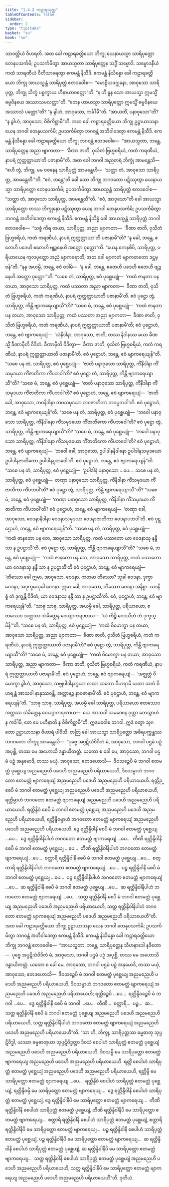 ```yaml
---
title: "1.4.2 ကဠာရသုတ္တ"
tableOfContents: false
sidebar:
  order: 2
type: "tipitaka"
basket: "su"
book: "sn"
---
```



<DynamicBreadcrumb />

<Division number="32" book="sn" e="ch" v="18" p="284">

<Paragraph number="222" book="sn">
သာဝတ္ထိယံ ဝိဟရတိ. အထ ခေါ ကဠာရခတ္တိယော ဘိက္ခု ယေနာယသ္မာ သာရိပုတ္တော တေနုပသင်္ကမိ; ဥပသင်္ကမိတွာ အာယသ္မတာ သာရိပုတ္တေန သဒ္ဓိံ သမ္မောဒိ. သမ္မောဒနီယံ ကထံ သာရဏီယံ ဝီတိသာရေတွာ ဧကမန္တံ နိသီဒိ. ဧကမန္တံ နိသိန္နော ခေါ ကဠာရခတ္တိယော ဘိက္ခု အာယသ္မန္တံ သာရိပုတ္တံ ဧတဒဝေါစ—  “မောဠိယဖဂ္ဂုနော, အာဝုသော သာရိပုတ္တ, ဘိက္ခု သိက္ခံ ပစ္စက္ခာယ ဟီနာယာဝတ္တော”တိ. “န ဟိ နူန သော အာယသ္မာ ဣမသ္မိံ ဓမ္မဝိနယေ အဿာသမလတ္ထာ”တိ.
</Paragraph>

<Paragraph number="223" book="sn">
“တေန ဟာယသ္မာ သာရိပုတ္တော ဣမသ္မိံ ဓမ္မဝိနယေ အဿာသံ ပတ္တော”တိ?
</Paragraph>

<Paragraph number="224" book="sn">
“န ခွါဟံ, အာဝုသော, ကင်္ခါမီ”တိ. “အာယတိံ, ပနာဝုသော”တိ?
</Paragraph>

<Paragraph number="225" book="sn">
“န ခွါဟံ, အာဝုသော, ဝိစိကိစ္ဆာမီ”တိ.
</Paragraph>

<Paragraph number="226" book="sn">
အထ ခေါ ကဠာရခတ္တိယော ဘိက္ခု ဥဋ္ဌာယာသနာ ယေန ဘဂဝါ တေနုပသင်္ကမိ; ဥပသင်္ကမိတွာ ဘဂဝန္တံ အဘိဝါဒေတွာ ဧကမန္တံ နိသီဒိ. ဧကမန္တံ နိသိန္နော ခေါ ကဠာရခတ္တိယော ဘိက္ခု ဘဂဝန္တံ ဧတဒဝေါစ—  “အာယသ္မတာ, ဘန္တေ, သာရိပုတ္တေန အညာ ဗျာကတာ—  ‘ခီဏာ ဇာတိ, ဝုသိတံ ဗြဟ္မစရိယံ, ကတံ ကရဏီယံ, နာပရံ ဣတ္ထတ္တာယာ’တိ ပဇာနာမီ”တိ.
</Paragraph>

<Paragraph number="227" book="sn">
အထ ခေါ ဘဂဝါ အညတရံ ဘိက္ခုံ အာမန္တေသိ—  “ဧဟိ တွံ, ဘိက္ခု, မမ ဝစနေန သာရိပုတ္တံ အာမန္တေဟိ—  ‘သတ္ထာ တံ, အာဝုသော သာရိပုတ္တ, အာမန္တေတီ’”တိ. “ဧဝံ, ဘန္တေ”တိ ခေါ သော ဘိက္ခု ဘဂဝတော ပဋိဿုတွာ ယေနာယသ္မာ သာရိပုတ္တော တေနုပသင်္ကမိ; ဥပသင်္ကမိတွာ အာယသ္မန္တံ သာရိပုတ္တံ ဧတဒဝေါစ—  “သတ္ထာ တံ, အာဝုသော သာရိပုတ္တ, အာမန္တေတီ”တိ. “ဧဝံ, အာဝုသော”တိ ခေါ အာယသ္မာ သာရိပုတ္တော တဿ ဘိက္ခုနော ပဋိဿုတွာ ယေန ဘဂဝါ တေနုပသင်္ကမိ; ဥပသင်္ကမိတွာ ဘဂဝန္တံ အဘိဝါဒေတွာ ဧကမန္တံ နိသီဒိ. ဧကမန္တံ နိသိန္နံ ခေါ အာယသ္မန္တံ သာရိပုတ္တံ ဘဂဝါ ဧတဒဝေါစ—  “သစ္စံ ကိရ တယာ, သာရိပုတ္တ, အညာ ဗျာကတာ—  ‘ခီဏာ ဇာတိ, ဝုသိတံ ဗြဟ္မစရိယံ, ကတံ ကရဏီယံ, နာပရံ ဣတ္ထတ္တာယာ’တိ ပဇာနာမီ”တိ? “န ခေါ, ဘန္တေ, ဧတေဟိ ပဒေဟိ ဧတေဟိ ဗျဉ္ဇနေဟိ အတ္ထော ဝုတ္တော”တိ. “ယေန ကေနစိပိ, သာရိပုတ္တ, ပရိယာယေန ကုလပုတ္တော အညံ ဗျာကရောတိ, အထ ခေါ ဗျာကတံ ဗျာကတတော ဒဋ္ဌဗ္ဗန်”တိ. “နနု အဟမ္ပိ, ဘန္တေ, ဧဝံ ဝဒါမိ—  ‘န ခေါ, ဘန္တေ, ဧတေဟိ ပဒေဟိ ဧတေဟိ ဗျဉ္ဇနေဟိ အတ္ထော ဝုတ္တော’”တိ.
</Paragraph>

<Paragraph number="228" book="sn">
“သစေ တံ, သာရိပုတ္တ, ဧဝံ ပုစ္ဆေယျုံ—  ‘ကထံ ဇာနတာ ပန တယာ, အာဝုသော သာရိပုတ္တ, ကထံ ပဿတာ အညာ ဗျာကတာ—  ခီဏာ ဇာတိ, ဝုသိတံ ဗြဟ္မစရိယံ, ကတံ ကရဏီယံ, နာပရံ ဣတ္ထတ္တာယာတိ ပဇာနာမီ’တိ. ဧဝံ ပုဋ္ဌော တွံ, သာရိပုတ္တ, ကိန္တိ ဗျာကရေယျာသီ”တိ?
</Paragraph>

<Paragraph number="229" book="sn">
“သစေ မံ, ဘန္တေ, ဧဝံ ပုစ္ဆေယျုံ—  ‘ကထံ ဇာနတာ ပန တယာ, အာဝုသော သာရိပုတ္တ, ကထံ ပဿတာ အညာ ဗျာကတာ—  ခီဏာ ဇာတိ, ဝုသိတံ ဗြဟ္မစရိယံ, ကတံ ကရဏီယံ, နာပရံ ဣတ္ထတ္တာယာတိ ပဇာနာမီ’တိ; ဧဝံ ပုဋ္ဌောဟံ, ဘန္တေ, ဧဝံ ဗျာကရေယျံ—  ‘ယံနိဒါနာ, အာဝုသော, ဇာတိ, တဿ နိဒါနဿ ခယာ ခီဏသ္မိံ ခီဏာမှီတိ ဝိဒိတံ. ခီဏာမှီတိ ဝိဒိတွာ—  ခီဏာ ဇာတိ, ဝုသိတံ ဗြဟ္မစရိယံ, ကတံ ကရဏီယံ, နာပရံ ဣတ္ထတ္တာယာတိ ပဇာနာမီ’တိ. ဧဝံ ပုဋ္ဌောဟံ, ဘန္တေ, ဧဝံ ဗျာကရေယျန်”တိ.
</Paragraph>

<Paragraph number="230" book="sn">
“သစေ ပန တံ, သာရိပုတ္တ, ဧဝံ ပုစ္ဆေယျုံ—  ‘ဇာတိ ပနာဝုသော သာရိပုတ္တ, ကိံနိဒါနာ ကိံသမုဒယာ ကိံဇာတိကာ ကိံပဘဝါ’တိ? ဧဝံ ပုဋ္ဌော တံ, သာရိပုတ္တ, ကိန္တိ ဗျာကရေယျာသီ”တိ? “သစေ မံ, ဘန္တေ, ဧဝံ ပုစ္ဆေယျုံ—  ‘ဇာတိ ပနာဝုသော သာရိပုတ္တ, ကိံနိဒါနာ ကိံသမုဒယာ ကိံဇာတိကာ ကိံပဘဝါ’တိ? ဧဝံ ပုဋ္ဌောဟံ, ဘန္တေ, ဧဝံ ဗျာကရေယျံ—  ‘ဇာတိ ခေါ, အာဝုသော, ဘဝနိဒါနာ ဘဝသမုဒယာ ဘဝဇာတိကာ ဘဝပ္ပဘဝါ’တိ. ဧဝံ ပုဋ္ဌောဟံ, ဘန္တေ, ဧဝံ ဗျာကရေယျန်”တိ.
</Paragraph>

<Paragraph number="231" book="sn">
“သစေ ပန တံ, သာရိပုတ္တ, ဧဝံ ပုစ္ဆေယျုံ—  ‘ဘဝေါ ပနာဝုသော သာရိပုတ္တ, ကိံနိဒါနော ကိံသမုဒယော ကိံဇာတိကော ကိံပဘဝေါ’တိ? ဧဝံ ပုဋ္ဌော တွံ, သာရိပုတ္တ, ကိန္တိ ဗျာကရေယျာသီ”တိ? “သစေ မံ, ဘန္တေ, ဧဝံ ပုစ္ဆေယျုံ—  ‘ဘဝေါ ပနာဝုသော သာရိပုတ္တ, ကိံနိဒါနော ကိံသမုဒယော ကိံဇာတိကော ကိံပဘဝေါ’တိ? ဧဝံ ပုဋ္ဌောဟံ, ဘန္တေ, ဧဝံ ဗျာကရေယျံ—  ‘ဘဝေါ ခေါ, အာဝုသော, ဥပါဒါနနိဒါနော ဥပါဒါနသမုဒယော ဥပါဒါနဇာတိကော ဥပါဒါနပ္ပဘဝေါ’တိ. ဧဝံ ပုဋ္ဌောဟံ, ဘန္တေ, ဧဝံ ဗျာကရေယျန်”တိ.
</Paragraph>

<Paragraph number="232" book="sn">
“သစေ ပန တံ, သာရိပုတ္တ, ဧဝံ ပုစ္ဆေယျုံ—  ‘ဥပါဒါနံ ပနာဝုသော …ပေ…  သစေ ပန တံ, သာရိပုတ္တ, ဧဝံ ပုစ္ဆေယျုံ—  တဏှာ ပနာဝုသော သာရိပုတ္တ, ကိံနိဒါနာ ကိံသမုဒယာ ကိံဇာတိကာ ကိံပဘဝါ’တိ? ဧဝံ ပုဋ္ဌော တွံ, သာရိပုတ္တ, ကိန္တိ ဗျာကရေယျာသီ”တိ? “သစေ မံ, ဘန္တေ, ဧဝံ ပုစ္ဆေယျုံ—  ‘တဏှာ ပနာဝုသော သာရိပုတ္တ, ကိံနိဒါနာ ကိံသမုဒယာ ကိံဇာတိကာ ကိံပဘဝါ’တိ? ဧဝံ ပုဋ္ဌောဟံ, ဘန္တေ, ဧဝံ ဗျာကရေယျံ—  ‘တဏှာ ခေါ, အာဝုသော, ဝေဒနာနိဒါနာ ဝေဒနာသမုဒယာ ဝေဒနာဇာတိကာ ဝေဒနာပဘဝါ’တိ. ဧဝံ ပုဋ္ဌောဟံ, ဘန္တေ, ဧဝံ ဗျာကရေယျန်”တိ.
</Paragraph>

<Paragraph number="233" book="sn">
“သစေ ပန တံ, သာရိပုတ္တ, ဧဝံ ပုစ္ဆေယျုံ—  ‘ကထံ ဇာနတော ပန တေ, အာဝုသော သာရိပုတ္တ, ကထံ ပဿတော ယာ ဝေဒနာသု နန္ဒီ သာ န ဥပဋ္ဌာသီ’တိ. ဧဝံ ပုဋ္ဌော တွံ, သာရိပုတ္တ, ကိန္တိ ဗျာကရေယျာသီ”တိ? “သစေ မံ, ဘန္တေ, ဧဝံ ပုစ္ဆေယျုံ—  ‘ကထံ ဇာနတော ပန တေ, အာဝုသော သာရိပုတ္တ, ကထံ ပဿတော ယာ ဝေဒနာသု နန္ဒီ သာ န ဥပဋ္ဌာသီ’တိ ဧဝံ ပုဋ္ဌောဟံ, ဘန္တေ, ဧဝံ ဗျာကရေယျံ—  ‘တိဿော ခေါ ဣမာ, အာဝုသော, ဝေဒနာ. ကတမာ တိဿော? သုခါ ဝေဒနာ, ဒုက္ခာ ဝေဒနာ, အဒုက္ခမသုခါ ဝေဒနာ. ဣမာ ခေါ, အာဝုသော, တိဿော ဝေဒနာ အနိစ္စာ. ယဒနိစ္စံ တံ ဒုက္ခန္တိ ဝိဒိတံ, ယာ ဝေဒနာသု နန္ဒီ သာ န ဥပဋ္ဌာသီ’တိ. ဧဝံ, ပုဋ္ဌောဟံ, ဘန္တေ, ဧဝံ ဗျာကရေယျန်”တိ.
</Paragraph>

<Paragraph number="234" book="sn">
“သာဓု သာဓု, သာရိပုတ္တ. အယမ္ပိ ခေါ, သာရိပုတ္တ, ပရိယာယော, ဧတဿေဝ အတ္ထဿ သံခိတ္တေန ဝေယျာကရဏာယ—  ‘ယံ ကိဉ္စိ ဝေဒယိတံ တံ ဒုက္ခသ္မိန်’”တိ.
</Paragraph>

<Paragraph number="235" book="sn">
“သစေ ပန တံ, သာရိပုတ္တ, ဧဝံ ပုစ္ဆေယျုံ—  ‘ကထံ ဝိမောက္ခာ ပန တယာ, အာဝုသော သာရိပုတ္တ, အညာ ဗျာကတာ—  ခီဏာ ဇာတိ, ဝုသိတံ ဗြဟ္မစရိယံ, ကတံ ကရဏီယံ, နာပရံ ဣတ္ထတ္တာယာတိ ပဇာနာမီ’တိ? ဧဝံ ပုဋ္ဌော တွံ, သာရိပုတ္တ, ကိန္တိ ဗျာကရေယျာသီ”တိ? “သစေ မံ, ဘန္တေ, ဧဝံ ပုစ္ဆေယျုံ—  ‘ကထံ ဝိမောက္ခာ ပန တယာ, အာဝုသော သာရိပုတ္တ, အညာ ဗျာကတာ—  ခီဏာ ဇာတိ, ဝုသိတံ ဗြဟ္မစရိယံ, ကတံ ကရဏီယံ, နာပရံ ဣတ္ထတ္တာယာတိ ပဇာနာမီ’တိ. ဧဝံ ပုဋ္ဌောဟံ, ဘန္တေ, ဧဝံ ဗျာကရေယျံ—  ‘အဇ္ဈတ္တံ ဝိမောက္ခာ ခွါဟံ, အာဝုသော, သဗ္ဗုပါဒါနက္ခယာ တထာ သတော ဝိဟရာမိ ယထာ သတံ ဝိဟရန္တံ အာသဝါ နာနုဿဝန္တိ, အတ္တာနဉ္စ နာဝဇာနာမီ’တိ. ဧဝံ ပုဋ္ဌောဟံ, ဘန္တေ, ဧဝံ ဗျာကရေယျန်”တိ.
</Paragraph>

<Paragraph number="236" book="sn">
“သာဓု သာဓု, သာရိပုတ္တ. အယမ္ပိ ခေါ သာရိပုတ္တ, ပရိယာယော ဧတဿေဝ အတ္ထဿ သံခိတ္တေန ဝေယျာကရဏာယ—  ယေ အာသဝါ သမဏေန ဝုတ္တာ တေသွာဟံ န ကင်္ခါမိ, တေ မေ ပဟီနာတိ န ဝိစိကိစ္ဆာမီ”တိ. ဣဒမဝေါစ ဘဂဝါ. ဣဒံ ဝတွာ သုဂတော ဥဋ္ဌာယာသနာ ဝိဟာရံ ပါဝိသိ.
</Paragraph>

<Paragraph number="237" book="sn">
တတြ ခေါ အာယသ္မာ သာရိပုတ္တော အစိရပက္ကန္တဿ ဘဂဝတော ဘိက္ခူ အာမန္တေသိ—  “ပုဗ္ဗေ အပ္ပဋိသံဝိဒိတံ မံ, အာဝုသော, ဘဂဝါ ပဌမံ ပဉှံ အပုစ္ဆိ, တဿ မေ အဟောသိ ဒန္ဓာယိတတ္တံ. ယတော စ ခေါ မေ, အာဝုသော, ဘဂဝါ ပဌမံ ပဉှံ အနုမောဒိ, တဿ မယှံ, အာဝုသော, ဧတဒဟောသိ—  ဒိဝသဉ္စေပိ မံ ဘဂဝါ ဧတမတ္ထံ ပုစ္ဆေယျ အညမညေဟိ ပဒေဟိ အညမညေဟိ ပရိယာယေဟိ, ဒိဝသမ္ပာဟံ ဘဂဝတော ဧတမတ္ထံ ဗျာကရေယျံ အညမညေဟိ ပဒေဟိ အညမညေဟိ ပရိယာယေဟိ. ရတ္တိဉ္စေပိ မံ ဘဂဝါ ဧတမတ္ထံ ပုစ္ဆေယျ အညမညေဟိ ပဒေဟိ အညမညေဟိ ပရိယာယေဟိ, ရတ္တိမ္ပာဟံ ဘဂဝတော ဧတမတ္ထံ ဗျာကရေယျံ အညမညေဟိ ပဒေဟိ အညမညေဟိ ပရိယာယေဟိ. ရတ္တိန္ဒိဝံ စေပိ မံ ဘဂဝါ ဧတမတ္ထံ ပုစ္ဆေယျ အညမညေဟိ ပဒေဟိ အညမညေဟိ ပရိယာယေဟိ, ရတ္တိန္ဒိဝမ္ပာဟံ ဘဂဝတော ဧတမတ္ထံ ဗျာကရေယျံ အညမညေဟိ ပဒေဟိ အညမညေဟိ ပရိယာယေဟိ. ဒွေ ရတ္တိန္ဒိဝါနိ စေပိ မံ ဘဂဝါ ဧတမတ္ထံ ပုစ္ဆေယျ …ပေ…  ဒွေ ရတ္တိန္ဒိဝါနိပါဟံ ဘဂဝတော ဧတမတ္ထံ ဗျာကရေယျံ …ပေ…  တီဏိ ရတ္တိန္ဒိဝါနိ စေပိ မံ ဘဂဝါ ဧတမတ္ထံ ပုစ္ဆေယျ …ပေ…  တီဏိ ရတ္တိန္ဒိဝါနိပါဟံ ဘဂဝတော ဧတမတ္ထံ ဗျာကရေယျံ …ပေ…  စတ္တာရိ ရတ္တိန္ဒိဝါနိ စေပိ မံ ဘဂဝါ ဧတမတ္ထံ ပုစ္ဆေယျ …ပေ…  စတ္တာရိ ရတ္တိန္ဒိဝါနိပါဟံ ဘဂဝတော ဧတမတ္ထံ ဗျာကရေယျံ …ပေ…  ပဉ္စ ရတ္တိန္ဒိဝါနိ စေပိ မံ ဘဂဝါ ဧတမတ္ထံ ပုစ္ဆေယျ …ပေ…  ပဉ္စ ရတ္တိန္ဒိဝါနိပါဟံ ဘဂဝတော ဧတမတ္ထံ ဗျာကရေယျံ …ပေ…  ဆ ရတ္တိန္ဒိဝါနိ စေပိ မံ ဘဂဝါ ဧတမတ္ထံ ပုစ္ဆေယျ …ပေ…  ဆ ရတ္တိန္ဒိဝါနိပါဟံ ဘဂဝတော ဧတမတ္ထံ ဗျာကရေယျံ …ပေ…  သတ္တ ရတ္တိန္ဒိဝါနိ စေပိ မံ ဘဂဝါ ဧတမတ္ထံ ပုစ္ဆေယျ အညမညေဟိ ပဒေဟိ အညမညေဟိ ပရိယာယေဟိ, သတ္တ ရတ္တိန္ဒိဝါနိပါဟံ ဘဂဝတော ဧတမတ္ထံ ဗျာကရေယျံ အညမညေဟိ ပဒေဟိ အညမညေဟိ ပရိယာယေဟီ”တိ.
</Paragraph>

<Paragraph number="238" book="sn">
အထ ခေါ ကဠာရခတ္တိယော ဘိက္ခု ဥဋ္ဌာယာသနာ ယေန ဘဂဝါ တေနုပသင်္ကမိ; ဥပသင်္ကမိတွာ ဘဂဝန္တံ အဘိဝါဒေတွာ ဧကမန္တံ နိသီဒိ. ဧကမန္တံ နိသိန္နော ခေါ ကဠာရခတ္တိယော ဘိက္ခု ဘဂဝန္တံ ဧတဒဝေါစ—  “အာယသ္မတာ, ဘန္တေ, သာရိပုတ္တေန သီဟနာဒေါ နဒိတော—  ပုဗ္ဗေ အပ္ပဋိသံဝိဒိတံ မံ, အာဝုသော, ဘဂဝါ ပဌမံ ပဉှံ အပုစ္ဆိ, တဿ မေ အဟောသိ ဒန္ဓာယိတတ္တံ. ယတော စ ခေါ မေ, အာဝုသော, ဘဂဝါ ပဌမံ ပဉှံ အနုမောဒိ, တဿ မယှံ, အာဝုသော, ဧတဒဟောသိ—  ဒိဝသဉ္စေပိ မံ ဘဂဝါ ဧတမတ္ထံ ပုစ္ဆေယျ အညမညေဟိ ပဒေဟိ အညမညေဟိ ပရိယာယေဟိ, ဒိဝသမ္ပာဟံ ဘဂဝတော ဧတမတ္ထံ ဗျာကရေယျံ အညမညေဟိ ပဒေဟိ အညမညေဟိ ပရိယာယေဟိ; ရတ္တိဉ္စေပိ …ပေ…  ရတ္တိန္ဒိဝဉ္စေပိ မံ ဘဂဝါ …ပေ…  ဒွေ ရတ္တိန္ဒိဝါနိ စေပိ မံ ဘဂဝါ …ပေ…  တီဏိ…  စတ္တာရိ…  ပဉ္စ…  ဆ…  သတ္တ ရတ္တိန္ဒိဝါနိ စေပိ မံ ဘဂဝါ ဧတမတ္ထံ ပုစ္ဆေယျ အညမညေဟိ ပဒေဟိ အညမညေဟိ ပရိယာယေဟိ, သတ္တ ရတ္တိန္ဒိဝါနိပါဟံ ဘဂဝတော ဧတမတ္ထံ ဗျာကရေယျံ အညမညေဟိ ပဒေဟိ အညမညေဟိ ပရိယာယေဟီ”တိ.
</Paragraph>

<Paragraph number="239" book="sn">
“သာ ဟိ, ဘိက္ခု, သာရိပုတ္တဿ ဓမ္မဓာတု သုပ္ပဋိဝိဒ္ဓါ, ယဿာ ဓမ္မဓာတုယာ သုပ္ပဋိဝိဒ္ဓတ္တာ ဒိဝသံ စေပါဟံ သာရိပုတ္တံ ဧတမတ္ထံ ပုစ္ဆေယျံ အညမညေဟိ ပဒေဟိ အညမညေဟိ ပရိယာယေဟိ, ဒိဝသမ္ပိ မေ သာရိပုတ္တော ဧတမတ္ထံ ဗျာကရေယျ အညမညေဟိ ပဒေဟိ အညမညေဟိ ပရိယာယေဟိ. ရတ္တိံ စေပါဟံ သာရိပုတ္တံ ဧတမတ္ထံ ပုစ္ဆေယျံ အညမညေဟိ ပဒေဟိ အညမညေဟိ ပရိယာယေဟိ, ရတ္တိမ္ပိ မေ သာရိပုတ္တော ဧတမတ္ထံ ဗျာကရေယျ …ပေ…  ရတ္တိန္ဒိဝံ စေပါဟံ သာရိပုတ္တံ ဧတမတ္ထံ ပုစ္ဆေယျံ, ရတ္တိန္ဒိဝမ္ပိ မေ သာရိပုတ္တော ဧတမတ္ထံ ဗျာကရေယျ…  ဒွေ ရတ္တိန္ဒိဝါနိ စေပါဟံ သာရိပုတ္တံ ဧတမတ္ထံ ပုစ္ဆေယျံ, ဒွေ ရတ္တိန္ဒိဝါနိပိ မေ သာရိပုတ္တော ဧတမတ္ထံ ဗျာကရေယျ…  တီဏိ ရတ္တိန္ဒိဝါနိ စေပါဟံ သာရိပုတ္တံ ဧတမတ္ထံ ပုစ္ဆေယျံ, တီဏိ ရတ္တိန္ဒိဝါနိပိ မေ သာရိပုတ္တော ဧတမတ္ထံ ဗျာကရေယျ…  စတ္တာရိ ရတ္တိန္ဒိဝါနိ စေပါဟံ သာရိပုတ္တံ ဧတမတ္ထံ ပုစ္ဆေယျံ, စတ္တာရိ ရတ္တိန္ဒိဝါနိပိ မေ သာရိပုတ္တော ဧတမတ္ထံ ဗျာကရေယျ…  ပဉ္စ ရတ္တိန္ဒိဝါနိ စေပါဟံ သာရိပုတ္တံ ဧတမတ္ထံ ပုစ္ဆေယျံ, ပဉ္စ ရတ္တိန္ဒိဝါနိပိ မေ သာရိပုတ္တော ဧတမတ္ထံ ဗျာကရေယျ…  ဆ ရတ္တိန္ဒိဝါနိ စေပါဟံ သာရိပုတ္တံ ဧတမတ္ထံ ပုစ္ဆေယျံ, ဆ ရတ္တိန္ဒိဝါနိပိ မေ သာရိပုတ္တော ဧတမတ္ထံ ဗျာကရေယျ…  သတ္တ ရတ္တိန္ဒိဝါနိ စေပါဟံ သာရိပုတ္တံ ဧတမတ္ထံ ပုစ္ဆေယျံ အညမညေဟိ ပဒေဟိ အညမညေဟိ ပရိယာယေဟိ, သတ္တ ရတ္တိန္ဒိဝါနိပိ မေ သာရိပုတ္တော ဧတမတ္ထံ ဗျာကရေယျ အညမညေဟိ ပဒေဟိ အညမညေဟိ ပရိယာယေဟီ”တိ.

</Paragraph>
</Division>

<Paragraph number="240" type="center" book="sn">
ဒုတိယံ.
</Paragraph>